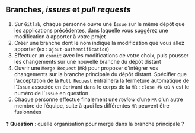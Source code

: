 :::{.callout-tip collapse="true" icon=false}
## Branches, *issues* et *pull requests*

::: {.incremental}
1. Sur `Gitlab`, chaque personne ouvre une `Issue` sur le même dépôt que les applications précédentes, dans laquelle vous suggérez une modification à apporter à votre projet
2. Créer une branche dont le nom indique la modification que vous allez apporter (ex : `ajout-authentification`)
3. Effectuer un `commit` avec les modifications de votre choix, puis pousser les changements sur une nouvelle branche du dépôt distant
4. Ouvrir une `Merge Request` (`MR`) pour proposer d'intégrer vos changements sur la branche principale du dépôt distant. Spécifier que l'acceptation de la `Pull Request` entraînera la fermeture automatique de l'`Issue` associée en écrivant dans le corps de la `MR` : `close #N` où `N` est le numéro de l'`Issue` en question
5. Chaque personne effectue finalement une *review* d'une `MR` d'un autre membre de l'équipe, suite à quoi les différentes `MR` peuvent être fusionnées
:::
:::

❓ **Question** : quelle organisation pour merge dans la branche principale ?
